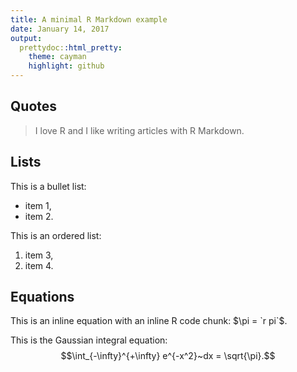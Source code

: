 ```yaml
---
title: A minimal R Markdown example
date: January 14, 2017
output: 
  prettydoc::html_pretty:
    theme: cayman
    highlight: github
---
```


## Quotes

> I love R and I like writing articles with R Markdown.

## Lists

This is a bullet list:

- item 1,
- item 2.

This is an ordered list:

1. item 3,
2. item 4.

## Equations

This is an inline equation with an inline R code chunk: $\pi = `r pi`$.

This is the Gaussian integral equation: $$\int_{-\infty}^{+\infty} e^{-x^2}~dx = \sqrt{\pi}.$$

